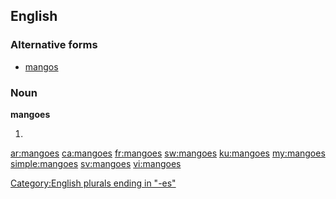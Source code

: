 ==English==

===Alternative forms===
* [[mangos]]

===Noun===
'''mangoes'''

# {{plural of|mango}}

[[Category:English plurals ending in "-es"]]

[[ar:mangoes]]
[[ca:mangoes]]
[[fr:mangoes]]
[[sw:mangoes]]
[[ku:mangoes]]
[[my:mangoes]]
[[simple:mangoes]]
[[sv:mangoes]]
[[vi:mangoes]]